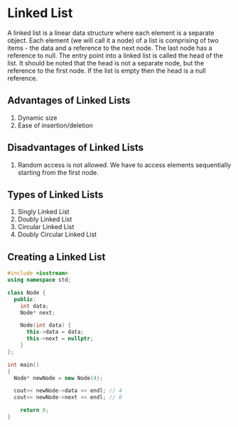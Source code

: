 
# Linked List

A linked list is a linear data structure where each element is a separate object. Each element (we will call it a node) of a list is comprising of two items - the data and a reference to the next node. The last node has a reference to null. The entry point into a linked list is called the head of the list. It should be noted that the head is not a separate node, but the reference to the first node. If the list is empty then the head is a null reference.

## Advantages of Linked Lists

1. Dynamic size
2. Ease of insertion/deletion

## Disadvantages of Linked Lists

1. Random access is not allowed. We have to access elements sequentially starting from the first node.

## Types of Linked Lists

1. Singly Linked List
2. Doubly Linked List
3. Circular Linked List
4. Doubly Circular Linked List

## Creating a Linked List

```cpp
#include <iostream>
using namespace std;

class Node {
  public:
    int data;
    Node* next;

    Node(int data) {
      this->data = data;
      this->next = nullptr;
    }
};

int main()
{
  Node* newNode = new Node(4);

  cout<< newNode->data << endl; // 4
  cout<< newNode->next << endl; // 0

    return 0;
}
```
